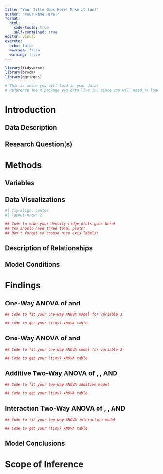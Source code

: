 ```yaml
---
title: "Your Title Goes Here! Make it fun!"
author: "Your Name Here!"
format: 
  html:
    code-tools: true
    self-contained: true
editor: visual
execute: 
  echo: false
  message: false
  warning: false
---
```


```r
library(tidyverse)
library(broom)
library(ggridges)

# This is where you will load in your data! 
# Reference the R package you data live in, since you will need to load that package in!


```

# Introduction

## Data Description

## Research Question(s)

# Methods

## Variables

## Data Visualizations

```r
#| fig-align: center
#| layout-nrow: 2

## Code to make your density ridge plots goes here! 
## You should have three total plots!
## Don't forget to choose nice axis labels!


```

## Description of Relationships

## Model Conditions

# Findings

## One-Way ANOVA of <RESPONSE VARIABLE> and <EXPLANATORY VARIABLE>

```r
## Code to fit your one-way ANOVA model for variable 1

## Code to get your (tidy) ANOVA table

```

## One-Way ANOVA of <RESPONSE VARIABLE> and <EXPLANATORY VARIABLE>

```r
## Code to fit your one-way ANOVA model for variable 2

## Code to get your (tidy) ANOVA table

```

## Additive Two-Way ANOVA of <RESPONSE VARIABLE>, <EXPLANATORY VARIABLE>, AND <EXPLANATORY VARIABLE>

```r
## Code to fit your two-way ANOVA additive model

## Code to get your (tidy) ANOVA table

```

## Interaction Two-Way ANOVA of <RESPONSE VARIABLE>, <EXPLANATORY VARIABLE>, AND <EXPLANATORY VARIABLE>

```r
## Code to fit your two-way ANOVA interaction model

## Code to get your (tidy) ANOVA table

```

## Model Conclusions

# Scope of Inference
